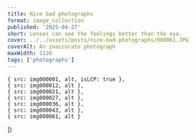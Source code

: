 ```yaml
---
title: Nice bad photographs
format: image_collection
published: '2025-04-27'
short: Lenses can see the feelings better than the eye.
cover: ../../assets/posts/nice-bad-photographs/000061.JPG
coverAlt: An inaccurate photograph
maxWidth: 1120
tags: ['photographs']
---
```







	{ src: img000001, alt, isLCP: true },
	{ src: img000012, alt },
	{ src: img000021, alt },
	{ src: img000027, alt },
	{ src: img000036, alt },
	{ src: img000043, alt },
	{ src: img000061, alt }
])

<ImageGallery gallery={optimisedGallery} client:load />
